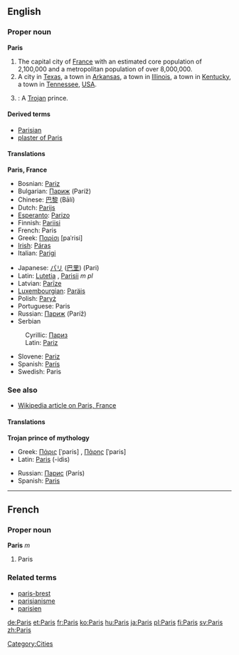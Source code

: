 {{wikipedia}}
==English==

{{rank|perfect|bright|scarcely|732|Paris|expression|Duke|battle}}

===Proper noun===
'''Paris'''

# The capital city of [[France]] with an estimated core population of 2,100,000 and a metropolitan population of over 8,000,000.
# A city in [[Texas]], a town in [[Arkansas]], a town in [[Illinois]], a town in [[Kentucky]], a town in [[Tennessee]], [[USA]].
#{{greekmyth}}: A [[Trojan]] prince.
[[Category:Cities]]

====Derived terms====
*[[Parisian]]
*[[plaster of Paris]]

====Translations====
'''Paris, France'''
{{top}}
*Bosnian: [[Pariz#Bosnian|Pariz]] {{m}}
*Bulgarian: [[Париж]] (Paríž) {{m}}
*Chinese: [[巴黎]] (Bālí)
*Dutch: [[Parijs]]
*[[Esperanto]]: [[Parizo]]
*Finnish: [[Pariisi]]
*French: Paris {{m}}
*Greek: [[Παρίσι]] [paˈrisi] {{n}}
*[[Irish]]: [[Páras]] {{m}}
*Italian: [[Parigi]] {{f}}
{{mid}}
*Japanese: [[パリ]] ([[巴里]]) (Pari)
*Latin: [[Lutetia]] {{f}}, [[Parisii]] ''m pl''
*Latvian: [[Parīze]] {{f}}
*[[Luxembourgian]]: [[Paräis]]
*Polish: [[Paryż]] {{m}}
*Portuguese: Paris {{m}}
*Russian: [[Париж]] (Paríž) {{m}}
*Serbian
:Cyrillic: [[Париз#Serbian|Париз]] {{m}}
:Latin: [[Pariz#Serbian|Pariz]] {{m}}
*Slovene: [[Pariz]] {{m}}
*Spanish: [[París]] {{m}}
*Swedish: Paris {{n}}
{{bottom}}

===See also===
*[[w:Paris, France|Wikipedia article on Paris, France]]

====Translations====
'''Trojan prince of mythology'''
{{top}}
*Greek: [[Πάρις]] [ˈparis] {{m}}, [[Πάρης]] [ˈparis] {{m}}
*Latin: [[Paris#Latin|Paris]] (-idis) {{m}}
{{mid}}
*Russian: [[Парис]] (París) {{m}}
*Spanish: [[Paris#Spanish|Paris]] {{m}}
{{bottom}}

----

==French==
===Proper noun===
'''Paris''' ''m''

# Paris

===Related terms===
*[[paris-brest]]
*[[parisianisme]]
*[[parisien]]

[[de:Paris]]
[[et:Paris]]
[[fr:Paris]]
[[ko:Paris]]
[[hu:Paris]]
[[ja:Paris]]
[[pl:Paris]]
[[fi:Paris]]
[[sv:Paris]]
[[zh:Paris]]